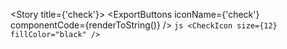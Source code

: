 
<Meta title="Foundations/Icons/check" />

<Story title={'check'}>
    <IconViewer>
        <CheckIcon size={12} />
    </IconViewer>
    <ExportButtons
        iconName={'check'}
        componentCode={renderToString(<CheckIcon size={12} />)}
    />
    <IconInfo>
        ```js
        <CheckIcon size={12} fillColor="black" />
        ```
    </IconInfo>
</Story>
